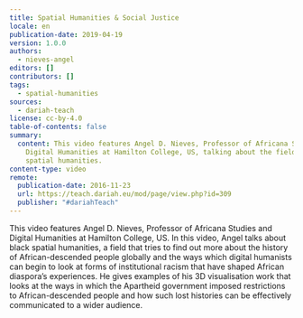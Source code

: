 ```yaml
---
title: Spatial Humanities & Social Justice
locale: en
publication-date: 2019-04-19
version: 1.0.0
authors:
  - nieves-angel
editors: []
contributors: []
tags:
  - spatial-humanities
sources:
  - dariah-teach
license: cc-by-4.0
table-of-contents: false
summary:
  content: This video features Angel D. Nieves, Professor of Africana Studies and
    Digital Humanities at Hamilton College, US, talking about the field of black
    spatial humanities.
content-type: video
remote:
  publication-date: 2016-11-23
  url: https://teach.dariah.eu/mod/page/view.php?id=309
  publisher: "#dariahTeach"
---
```

This video features Angel D. Nieves, Professor of Africana Studies and Digital Humanities at Hamilton College, US. In this video, Angel talks about black spatial humanities, a field that tries to find out more about the history of African-descended people globally and the ways which digital humanists can begin to look at forms of institutional racism that have shaped African diaspora’s experiences. He gives examples of his 3D visualisation work that looks at the ways in which the Apartheid government imposed restrictions to African-descended people and how such lost histories can be effectively communicated to a wider audience.

<VideoCard title="DH in Practice" subtitle="Spatial Humanities & Social Justice" id="9mAiyn6gMJw" image="images/angel-nieves.jpg" />
